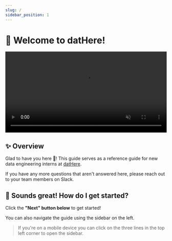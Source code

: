 ```yaml
---
slug: /
sidebar_position: 1
---
```


# 👋 Welcome to datHere!

<a href="https://dathere.com" target="_blank">
  <video
    width="100%"
    src="https://dathere.github.io/de-intern-guide/vid/datHere-logo-intro.mp4"
    autoPlay
    loop
    muted
    playsInline
  ></video>
</a>

## ✨ Overview

Glad to have you here 🎉! This guide serves as a reference guide for new data engineering interns at [datHere](https://dathere.com/).

If you have any more questions that aren't answered here, please reach out to your team members on Slack.

## 🙌 Sounds great! How do I get started?

Click the **"Next" button below** to get started!

You can also navigate the guide using the sidebar on the left.

> If you're on a mobile device you can click on the three lines in the top left corner to open the sidebar.
